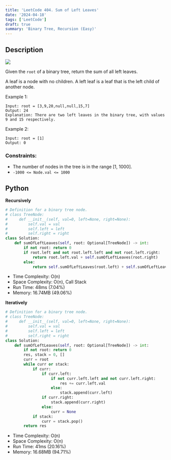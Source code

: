 ```yaml
---
title: 'LeetCode 404. Sum of Left Leaves'
date: '2024-04-18'
tags: ['LeetCode']
draft: true
summary: 'Binary Tree, Recursion (Easy)'
---
```


## Description

[![](https://img.shields.io/badge/Easy-green)](https://leetcode.com/problems/sum-of-left-leaves/)

Given the `root` of a binary tree, return the sum of all left leaves.

A leaf is a node with no children. A left leaf is a leaf that is the left child of another node.

Example 1:
```
Input: root = [3,9,20,null,null,15,7]
Output: 24
Explanation: There are two left leaves in the binary tree, with values 9 and 15 respectively.
```

Example 2:
```
Input: root = [1]
Output: 0
```

### Constraints:

- The number of nodes in the tree is in the range [1, 1000].
- `-1000 <= Node.val <= 1000`

## Python

**Recursively**

```python
# Definition for a binary tree node.
# class TreeNode:
#     def __init__(self, val=0, left=None, right=None):
#         self.val = val
#         self.left = left
#         self.right = right
class Solution:
    def sumOfLeftLeaves(self, root: Optional[TreeNode]) -> int:
        if not root: return 0
        if root.left and not root.left.left and not root.left.right:
            return root.left.val + self.sumOfLeftLeaves(root.right)
        else:
            return self.sumOfLeftLeaves(root.left) + self.sumOfLeftLeaves(root.right)
```
- Time Complexity: O(n)
- Space Complexity: O(n), Call Stack
- Run Time: 48ms (7.04%)
- Memory: 16.74MB (49.06%)

**Iteratively**

```python
# Definition for a binary tree node.
# class TreeNode:
#     def __init__(self, val=0, left=None, right=None):
#         self.val = val
#         self.left = left
#         self.right = right
class Solution:
    def sumOfLeftLeaves(self, root: Optional[TreeNode]) -> int:
        if not root: return 0
        res, stack = 0, []
        curr = root
        while curr or stack:
            if curr:
                if curr.left:
                    if not curr.left.left and not curr.left.right:
                        res += curr.left.val
                    else:
                        stack.append(curr.left)
                if curr.right:
                    stack.append(curr.right)
                else:
                    curr = None
            if stack:
                curr = stack.pop()
        return res
```
- Time Complexity: O(n)
- Space Complexity: O(n)
- Run Time: 41ms (20.16%)
- Memory: 16.68MB (94.71%)

